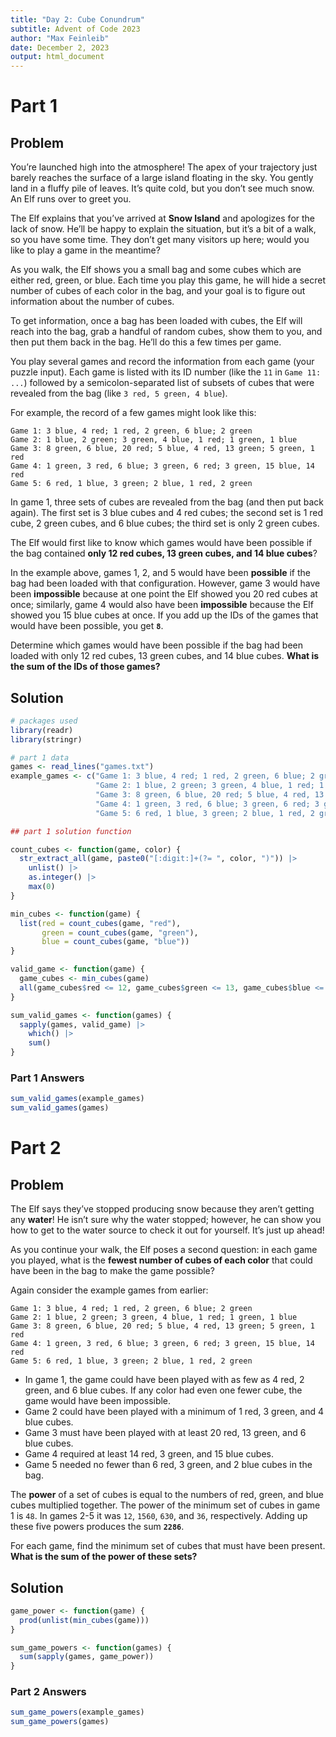 ```yaml
---
title: "Day 2: Cube Conundrum"
subtitle: Advent of Code 2023
author: "Max Feinleib"
date: December 2, 2023
output: html_document
---
```


# Part 1

## Problem

You're launched high into the atmosphere! The apex of your trajectory just barely reaches the surface of a large island floating in the sky. You gently land in a fluffy pile of leaves. It's quite cold, but you don't see much snow. An Elf runs over to greet you.

The Elf explains that you've arrived at **Snow Island** and apologizes for the lack of snow. He'll be happy to explain the situation, but it's a bit of a walk, so you have some time. They don't get many visitors up here; would you like to play a game in the meantime?

As you walk, the Elf shows you a small bag and some cubes which are either red, green, or blue. Each time you play this game, he will hide a secret number of cubes of each color in the bag, and your goal is to figure out information about the number of cubes.

To get information, once a bag has been loaded with cubes, the Elf will reach into the bag, grab a handful of random cubes, show them to you, and then put them back in the bag. He'll do this a few times per game.

You play several games and record the information from each game (your puzzle input). Each game is listed with its ID number (like the `11` in `Game 11: ...`) followed by a semicolon-separated list of subsets of cubes that were revealed from the bag (like `3 red, 5 green, 4 blue`).

For example, the record of a few games might look like this:

```
Game 1: 3 blue, 4 red; 1 red, 2 green, 6 blue; 2 green
Game 2: 1 blue, 2 green; 3 green, 4 blue, 1 red; 1 green, 1 blue
Game 3: 8 green, 6 blue, 20 red; 5 blue, 4 red, 13 green; 5 green, 1 red
Game 4: 1 green, 3 red, 6 blue; 3 green, 6 red; 3 green, 15 blue, 14 red
Game 5: 6 red, 1 blue, 3 green; 2 blue, 1 red, 2 green
```

In game 1, three sets of cubes are revealed from the bag (and then put back again). The first set is 3 blue cubes and 4 red cubes; the second set is 1 red cube, 2 green cubes, and 6 blue cubes; the third set is only 2 green cubes.

The Elf would first like to know which games would have been possible if the bag contained **only 12 red cubes, 13 green cubes, and 14 blue cubes**?

In the example above, games 1, 2, and 5 would have been **possible** if the bag had been loaded with that configuration. However, game 3 would have been **impossible** because at one point the Elf showed you 20 red cubes at once; similarly, game 4 would also have been **impossible** because the Elf showed you 15 blue cubes at once. If you add up the IDs of the games that would have been possible, you get **`8`**.

Determine which games would have been possible if the bag had been loaded with only 12 red cubes, 13 green cubes, and 14 blue cubes. **What is the sum of the IDs of those games?**

## Solution

```r
# packages used
library(readr)
library(stringr)
```

```r
# part 1 data
games <- read_lines("games.txt")
example_games <- c("Game 1: 3 blue, 4 red; 1 red, 2 green, 6 blue; 2 green",
                   "Game 2: 1 blue, 2 green; 3 green, 4 blue, 1 red; 1 green, 1 blue",
                   "Game 3: 8 green, 6 blue, 20 red; 5 blue, 4 red, 13 green; 5 green, 1 red",
                   "Game 4: 1 green, 3 red, 6 blue; 3 green, 6 red; 3 green, 15 blue, 14 red",
                   "Game 5: 6 red, 1 blue, 3 green; 2 blue, 1 red, 2 green")
```

```r
## part 1 solution function

count_cubes <- function(game, color) {
  str_extract_all(game, paste0("[:digit:]+(?= ", color, ")")) |> 
    unlist() |> 
    as.integer() |> 
    max(0)
}

min_cubes <- function(game) {
  list(red = count_cubes(game, "red"), 
       green = count_cubes(game, "green"), 
       blue = count_cubes(game, "blue"))
}

valid_game <- function(game) {
  game_cubes <- min_cubes(game)
  all(game_cubes$red <= 12, game_cubes$green <= 13, game_cubes$blue <= 14)
}

sum_valid_games <- function(games) {
  sapply(games, valid_game) |> 
    which() |> 
    sum()
}
```

### Part 1 Answers
```r
sum_valid_games(example_games)
sum_valid_games(games)
```

# Part 2

## Problem

The Elf says they've stopped producing snow because they aren't getting any **water**! He isn't sure why the water stopped; however, he can show you how to get to the water source to check it out for yourself. It's just up ahead!

As you continue your walk, the Elf poses a second question: in each game you played, what is the **fewest number of cubes of each color** that could have been in the bag to make the game possible?

Again consider the example games from earlier:

```
Game 1: 3 blue, 4 red; 1 red, 2 green, 6 blue; 2 green
Game 2: 1 blue, 2 green; 3 green, 4 blue, 1 red; 1 green, 1 blue
Game 3: 8 green, 6 blue, 20 red; 5 blue, 4 red, 13 green; 5 green, 1 red
Game 4: 1 green, 3 red, 6 blue; 3 green, 6 red; 3 green, 15 blue, 14 red
Game 5: 6 red, 1 blue, 3 green; 2 blue, 1 red, 2 green
```

- In game 1, the game could have been played with as few as 4 red, 2 green, and 6 blue cubes. If any color had even one fewer cube, the game would have been impossible.
- Game 2 could have been played with a minimum of 1 red, 3 green, and 4 blue cubes.
- Game 3 must have been played with at least 20 red, 13 green, and 6 blue cubes.
- Game 4 required at least 14 red, 3 green, and 15 blue cubes.
- Game 5 needed no fewer than 6 red, 3 green, and 2 blue cubes in the bag.

The **power** of a set of cubes is equal to the numbers of red, green, and blue cubes multiplied together. The power of the minimum set of cubes in game 1 is `48`. In games 2-5 it was `12`, `1560`, `630`, and `36`, respectively. Adding up these five powers produces the sum **`2286`**.

For each game, find the minimum set of cubes that must have been present. **What is the sum of the power of these sets?**

## Solution

```r
game_power <- function(game) {
  prod(unlist(min_cubes(game)))
}

sum_game_powers <- function(games) {
  sum(sapply(games, game_power))
}
```

### Part 2 Answers
```r
sum_game_powers(example_games)
sum_game_powers(games)
```

